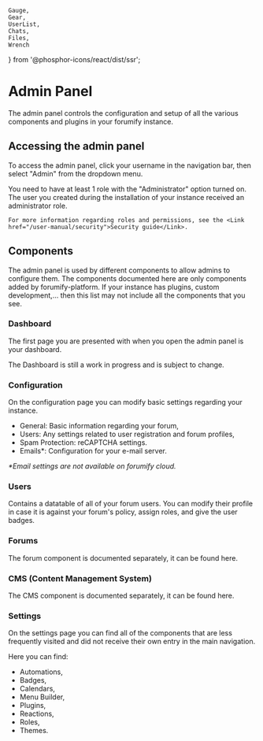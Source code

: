     Gauge,
    Gear,
    UserList,
    Chats,
    Files,
    Wrench
} from '@phosphor-icons/react/dist/ssr';

# Admin Panel

The admin panel controls the configuration and setup of all the various components and plugins in your forumify instance.

## Accessing the admin panel

To access the admin panel, click your username in the navigation bar, then select "Admin" from the dropdown menu.

<Alert severity="info">
    You need to have at least 1 role with the "Administrator" option turned on.
    The user you created during the installation of your instance received an administrator role.

    For more information regarding roles and permissions, see the <Link href="/user-manual/security">Security guide</Link>.
</Alert>

## Components

The admin panel is used by different components to allow admins to configure them.
The components documented here are only components added by forumify-platform. If your instance
has plugins, custom development,... then this list may not include all the components that you see.

### <Gauge /> Dashboard

The first page you are presented with when you open the admin panel is your dashboard.

<Alert severity="info">
    The Dashboard is still a work in progress and is subject to change.
</Alert>

### <Gear /> Configuration

On the configuration page you can modify basic settings regarding your instance.

- General: Basic information regarding your forum,
- Users: Any settings related to user registration and forum profiles,
- Spam Protection: reCAPTCHA settings.
- Emails\*: Configuration for your e-mail server.

*\*Email settings are not available on forumify cloud.*

### <UserList /> Users

Contains a datatable of all of your forum users. You can modify their profile in case it is against your forum's policy,
assign roles, and give the user badges.

### <Chats /> Forums

The forum component is documented separately, it can be found <Link href="/user-manual/forum">here</Link>.

### <Files /> CMS (Content Management System)

The CMS component is documented separately, it can be found <Link href="/user-manual/cms">here</Link>.

### <Wrench /> Settings

On the settings page you can find all of the components that are less frequently visited and did not receive their own entry in the main navigation.

Here you can find:
- <Link href="/user-manual/automation">Automations</Link>,
- Badges,
- <Link href="/user-manual/calendar">Calendars</Link>,
- <Link href="/user-manual/menu-builder">Menu Builder</Link>,
- Plugins,
- Reactions,
- <Link href="/user-manual/security">Roles</Link>,
- Themes.
